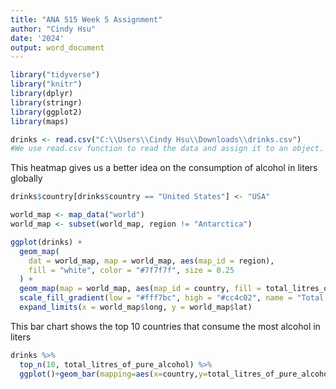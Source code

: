 ---
title: "ANA 515 Week 5 Assignment"
author: "Cindy Hsu"
date: '2024'
output: word_document
---


```{r, include = FALSE}
library("tidyverse")
library("knitr")
library(dplyr)
library(stringr)
library(ggplot2)
library(maps)
```

```{r, echo = TRUE}
drinks <- read.csv("C:\\Users\\Cindy Hsu\\Downloads\\drinks.csv")
#We use read.csv function to read the data and assign it to an object.
```

This heatmap gives us a better idea on the consumption of alcohol in liters globally

```{r, echo = TRUE}
drinks$country[drinks$country == "United States"] <- "USA"

world_map <- map_data("world")
world_map <- subset(world_map, region != "Antarctica")

ggplot(drinks) +
  geom_map(
    dat = world_map, map = world_map, aes(map_id = region),
    fill = "white", color = "#7f7f7f", size = 0.25
  ) +
  geom_map(map = world_map, aes(map_id = country, fill = total_litres_of_pure_alcohol), size = 0.25) +
  scale_fill_gradient(low = "#fff7bc", high = "#cc4c02", name = "Total Liters Consumed") +
  expand_limits(x = world_map$long, y = world_map$lat)
```

This bar chart shows the top 10 countries that consume the most alcohol in liters

```{r, echo = TRUE} 
drinks %>%
  top_n(10, total_litres_of_pure_alcohol) %>%
  ggplot()+geom_bar(mapping=aes(x=country,y=total_litres_of_pure_alcohol),stat = "identity")
```
